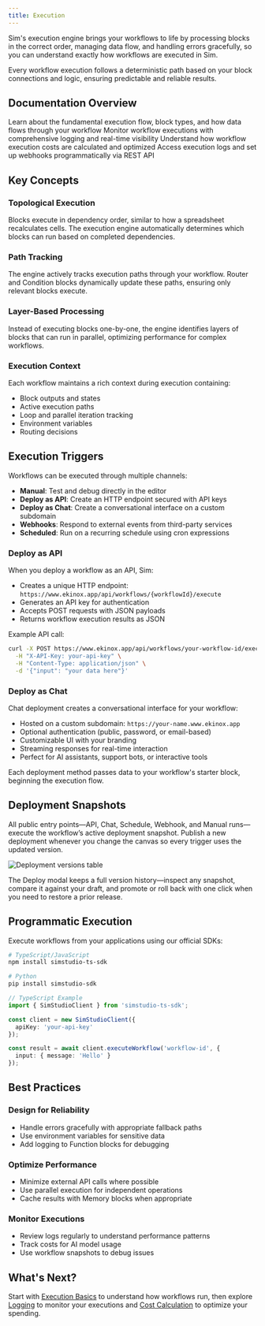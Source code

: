```yaml
---
title: Execution
---
```



Sim's execution engine brings your workflows to life by processing blocks in the correct order, managing data flow, and handling errors gracefully, so you can understand exactly how workflows are executed in Sim.

<Callout type="info">
  Every workflow execution follows a deterministic path based on your block connections and logic, ensuring predictable and reliable results.
</Callout>

## Documentation Overview

<Cards>
  <Card title="Execution Basics" href="/execution/basics">
    Learn about the fundamental execution flow, block types, and how data flows through your
    workflow
  </Card>

  <Card title="Logging" href="/execution/logging">
    Monitor workflow executions with comprehensive logging and real-time visibility
  </Card>
  
  <Card title="Cost Calculation" href="/execution/costs">
    Understand how workflow execution costs are calculated and optimized
  </Card>
  
  <Card title="External API" href="/execution/api">
    Access execution logs and set up webhooks programmatically via REST API
  </Card>
</Cards>

## Key Concepts

### Topological Execution
Blocks execute in dependency order, similar to how a spreadsheet recalculates cells. The execution engine automatically determines which blocks can run based on completed dependencies.

### Path Tracking
The engine actively tracks execution paths through your workflow. Router and Condition blocks dynamically update these paths, ensuring only relevant blocks execute.

### Layer-Based Processing
Instead of executing blocks one-by-one, the engine identifies layers of blocks that can run in parallel, optimizing performance for complex workflows.

### Execution Context
Each workflow maintains a rich context during execution containing:
- Block outputs and states
- Active execution paths
- Loop and parallel iteration tracking
- Environment variables
- Routing decisions

## Execution Triggers

Workflows can be executed through multiple channels:

- **Manual**: Test and debug directly in the editor
- **Deploy as API**: Create an HTTP endpoint secured with API keys
- **Deploy as Chat**: Create a conversational interface on a custom subdomain
- **Webhooks**: Respond to external events from third-party services
- **Scheduled**: Run on a recurring schedule using cron expressions

### Deploy as API

When you deploy a workflow as an API, Sim:
- Creates a unique HTTP endpoint: `https://www.ekinox.app/api/workflows/{workflowId}/execute`
- Generates an API key for authentication
- Accepts POST requests with JSON payloads
- Returns workflow execution results as JSON

Example API call:
```bash
curl -X POST https://www.ekinox.app/api/workflows/your-workflow-id/execute \
  -H "X-API-Key: your-api-key" \
  -H "Content-Type: application/json" \
  -d '{"input": "your data here"}'
```

### Deploy as Chat

Chat deployment creates a conversational interface for your workflow:
- Hosted on a custom subdomain: `https://your-name.www.ekinox.app`
- Optional authentication (public, password, or email-based)
- Customizable UI with your branding
- Streaming responses for real-time interaction
- Perfect for AI assistants, support bots, or interactive tools

Each deployment method passes data to your workflow's starter block, beginning the execution flow.

## Deployment Snapshots

All public entry points—API, Chat, Schedule, Webhook, and Manual runs—execute the workflow’s active deployment snapshot. Publish a new deployment whenever you change the canvas so every trigger uses the updated version.

<div className='flex justify-center my-6'>
  <Image
    src='/static/execution/deployment-versions-light.png'
    alt='Deployment versions table'
    width={500}
    height={280}
    className='rounded-xl border border-border shadow-sm'
  />
</div>

The Deploy modal keeps a full version history—inspect any snapshot, compare it against your draft, and promote or roll back with one click when you need to restore a prior release.

## Programmatic Execution

Execute workflows from your applications using our official SDKs:

```bash
# TypeScript/JavaScript
npm install simstudio-ts-sdk

# Python
pip install simstudio-sdk
```

```typescript
// TypeScript Example
import { SimStudioClient } from 'simstudio-ts-sdk';

const client = new SimStudioClient({ 
  apiKey: 'your-api-key' 
});

const result = await client.executeWorkflow('workflow-id', {
  input: { message: 'Hello' }
});
```

## Best Practices

### Design for Reliability
- Handle errors gracefully with appropriate fallback paths
- Use environment variables for sensitive data
- Add logging to Function blocks for debugging

### Optimize Performance
- Minimize external API calls where possible
- Use parallel execution for independent operations
- Cache results with Memory blocks when appropriate

### Monitor Executions
- Review logs regularly to understand performance patterns
- Track costs for AI model usage
- Use workflow snapshots to debug issues

## What's Next?

Start with [Execution Basics](/execution/basics) to understand how workflows run, then explore [Logging](/execution/logging) to monitor your executions and [Cost Calculation](/execution/costs) to optimize your spending.
